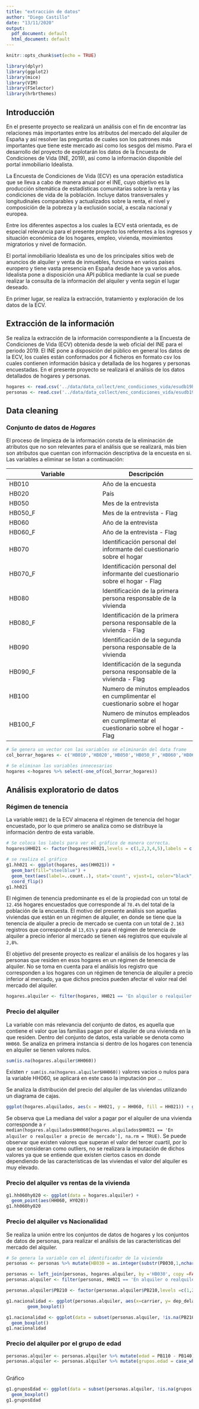 ```yaml
---
title: "extracción de datos"
author: "Diego Castillo"
date: "13/11/2020"
output:
  pdf_document: default
  html_document: default
---
```


```r
knitr::opts_chunk$set(echo = TRUE)
```

```r
library(dplyr)
library(ggplot2)
library(mice)
library(VIM)
library(FSelector)
library(hrbrthemes)
```

## Introducción

En el presente proyecto se realizará un análisis con el fin de encontrar las relaciones más importantes entre los atributos del mercado del alquiler de España y así resolver las preguntas de cuales son los patrones más importantes que tiene este mercado así como los sesgos del mismo. Para el desarrollo del proyecto de explotarán los datos de la Encuesta de Condiciones de Vida (INE, 2019), así como la información disponible del portal inmobiliario Idealista.

La Encuesta de Condiciones de Vida (ECV) es una operación estadística que se lleva a cabo de manera anual por el INE, cuyo objetivo es la producción sitemática de estadísticas comunitarias sobre la renta y las condiciones de vida de la población. Incluye datos transversales y longitudinales comparables y actualizados sobre la renta, el nivel y composición de la pobreza y la exclusión social, a escala nacional y europea. 

Entre los diferentes aspectos a los cuales la ECV está orientada, es de especial relevancia para el presente proyecto los referentes a los ingresos y situación económica de los hogares, empleo, vivienda, movimientos migratorios y nivel de formación.

El portal inmobiliario Idealista es uno de los principales sitios web de anuncios de alquiler y venta de inmuebles, funciona en varios países europero y tiene vasta presencia en España desde hace ya varios años. Idealista pone a disposición una API pública mediante la cual se puede realizar la consulta de la información del alquiler y venta según el lugar deseado.

En primer lugar, se realiza la extracción, tratamiento y exploración de los datos de la ECV.


## Extracción de la información

Se realiza la extracción de la información correspondiente a la Encuesta de Condiciones de Vida (ECV) obtenida desde la web oficial del INE para el periodo 2019. El INE pone a disposición del público en general los datos de la ECV, los cuales están conformados por 4 ficheros en formato csv los cuales contienen información básica y detallada de los hogares y personas encuestadas. En el presente proyecto se realizará el análisis de los datos detallados de hogares y personas.


```r
hogares <- read.csv('../data/data_collect/enc_condiciones_vida/esudb19h.csv', header= TRUE, sep= ',', stringsAsFactors= FALSE )
personas <- read.csv('../data/data_collect/enc_condiciones_vida/esudb19p.csv', header= TRUE, sep= ',', stringsAsFactors= FALSE )
```

## Data cleaning

### Conjunto de datos de *Hogares*

El proceso de limpieza de la información consta de la eliminación de atributos que no son relevantes para el análisis que se realizará, más bien son atributos que cuentan con información descriptiva de la encuesta en si. Las variables a eliminar se listan a continuación:

| Variable | Descripción |
| ----------- | ----------- |
| HB010 | Año de la encuesta |
| HB020 | País |
| HB050 | Mes de la entrevista |
| HB050_F | Mes de la entrevista - Flag |
| HB060 | Año de la entrevista |
| HB060_F | Año de la entrevista - Flag |
| HB070 | Identificación personal del informante del cuestionario sobre el hogar |
| HB070_F | Identificación personal del informante del cuestionario sobre el hogar - Flag |
| HB080 | Identificación de la primera persona responsable de la vivienda |
| HB080_F | Identificación de la primera persona responsable de la vivienda - Flag |
| HB090 | Identificación de la segunda persona responsable de la vivienda |
| HB090_F | Identificación de la segunda persona responsable de la vivienda - Flag |
| HB100 | Numero de minutos empleados en cumplimentar el cuestionario sobre el hogar |
| HB100_F | Numero de minutos empleados en cumplimentar el cuestionario sobre el hogar - Flag |


```r
# Se genera un vector con las variables se eliminarán del data frame
col_borrar_hogares <- c('HB010','HB020','HB050','HB050_F','HB060','HB060_F','HB070','HB070_F','HB080','HB080_F','HB090','HB090_F','HB100','HB100_F')

# Se eliminan las variables innecesarias
hogares <-hogares %>% select(-one_of(col_borrar_hogares))
```




## Análisis exploratorio de datos

### Régimen de tenencia

La variable `HH021` de la ECV almacena el régimen de tenencia del hogar encuestado, por lo que primero se analiza como se distribuye la información dentro de esta variable.

```r
# Se coloca los labels para ver el gráfico de manera correcta.
hogares$HH021 <- factor(hogares$HH021,levels = c(1,2,3,4,5),labels = c('En propiedad sin hipoteca','En propiedad con hipoteca','En alquiler o realquiler a precio de mercado','En alquiler o realquiler a precio inferior al de mercado','En cesión gratuita'))

# se realiza el gráfico
g1.hh021 <- ggplot(hogares, aes(HH021)) +
  geom_bar(fill="steelblue") +
  geom_text(aes(label=..count..), stat='count', vjust=1, color="black", size=3.5) +
  coord_flip()
g1.hh021
```


El régimen de tenencia predominante es el de la propiedad con un total de `12.456` hogares encuestados que corresponde al `78.4%` del total de la población de la encuesta. El motivo del presente análisis son aquellas viviendas que están en un régimen de alquiler, en donde se tiene que la tenencia de alquiler a precio de mercado se cuenta con un total de `2.163` registros que corresponde al `13,61%` y para el régimen de tenencia de alquiler a precio inferior al mercado se tienen `446` registros que equivale al `2,8%`. 

El objetivo del presente proyecto es realizar el análisis de los hogares y las personas que residen en esos hogares en un régimen de tenencia de alquiler. No se toma en cuenta para el análisis los registro que corresponden a los hogares con un régimen de tenencia de alquiler a precio inferior al mercado, ya que dichos precios pueden afectar el valor real del mercado del alquiler.

```r
hogares.alquiler <- filter(hogares, HH021 == 'En alquiler o realquiler a precio de mercado')
```

### Precio del alquiler

La variable con más relevancia del conjunto de datos, es aquella que contiene el valor que las familias pagan por el alquiler de una vivienda en la que residen. Dentro del conjunto de datos, esta variable se denota como `HH060`. Se analiza en primera instancia si dentro de los hogares con tenencia en alquiler se tienen valores nulos.

```r
sum(is.na(hogares.alquiler$HH060))
```

Existen `r sum(is.na(hogares.alquiler$HH060))` valores vacios o nulos para la variable HH060, se aplicará en este caso la imputación por ...

Se analiza la distribución del precio del alquiler de las viviendas utilizando un diagrama de cajas.

```r
ggplot(hogares.alquilados, aes(x = HH021, y = HH060, fill = HH021)) + geom_boxplot()
```

Se observa que La mediana del valor a pagar por el alquiler de una vivienda corresponde a `r median(hogares.alquilados$HH060[hogares.alquilados$HH021 == 'En alquiler o realquiler a precio de mercado'], na.rm = TRUE) `. Se puede observar que existen valores que superan el valor del tercer cuartil, por lo que se consideran como outliers, no se realizara la imputación de dichos valores ya que se entiende que existen ciertos casos en donde dependiendo de las características de las viviendas el valor del alquiler es muy elevado.

### Precio del alquiler vs rentas de la vivienda

```r
g1.hh060hy020 <- ggplot(data = hogares.alquiler) + 
  geom_point(aes(HH060, HY020))
g1.hh060hy020
```



### Precio del alquiler vs Nacionalidad

Se realiza la unión entre los conjuntos de datos de hogares y los conjuntos de datos de personas, para realizar el análisis de las características del mercado del alquiler.

```r
# Se genera la variable con el identificador de la vivienda
personas <- personas %>% mutate(HB030 = as.integer(substr(PB030,1,nchar(PB030)-2)))

personas <- left_join(personas, hogares.alquiler, by ='HB030', copy =FALSE)
personas.alquiler <- filter(personas, HH021 == 'En alquiler o realquiler a precio de mercado')

personas.alquiler$PB210 <- factor(personas.alquiler$PB210,levels =c(1,2,3), labels =c('España','Extranjero (resto de la unión europea)','Extranjero (resto del mundo)'))
```


```r
g1.nacionalidad <- ggplot(personas.alquiler, aes(x=carrier, y= dep_delay)) + 
        geom_boxplot()

g1.nacionalidad <- ggplot(data = subset(personas.alquiler, !is.na(PB210)), aes(PB210, HH060)) +
  geom_boxplot() 
g1.nacionalidad
```


### Precio del alquiler por el grupo de edad

```r
personas.alquiler <- personas.alquiler %>% mutate(edad = PB110 - PB140)
personas.alquiler <- personas.alquiler %>% mutate(grupos.edad = case_when(edad <30 ~ 'Menor de 30',
                                                                          edad >=30 ~ 'Mayor o igual a 30'))
```


Gráfico

```r

g1.gruposEdad <- ggplot(data = subset(personas.alquiler, !is.na(grupos.edad)), aes(grupos.edad, HH060)) +
  geom_boxplot() 
g1.gruposEdad
```

